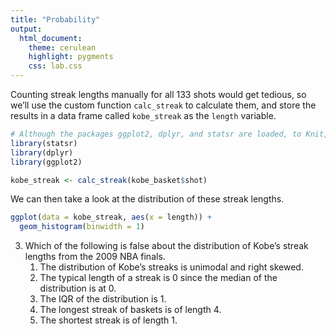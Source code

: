 ```yaml
---
title: "Probability"
output:
  html_document: 
    theme: cerulean 
    highlight: pygments
    css: lab.css
---
```

Counting streak lengths manually for all 133 shots would get tedious, so we'll
use the custom function `calc_streak` to calculate them, and store the results
in a data frame called `kobe_streak` as the `length` variable.

```r
# Although the packages ggplot2, dplyr, and statsr are loaded, to Knit, you must have the library functions in your .Rmd file. Don't erase this code block!
library(statsr)
library(dplyr)
library(ggplot2)
```

```r
kobe_streak <- calc_streak(kobe_basket$shot)
```

We can then take a look at the distribution of these streak lengths.

```r
ggplot(data = kobe_streak, aes(x = length)) +
  geom_histogram(binwidth = 1)
```

3.  Which of the following is false about the distribution of Kobe's streak lengths 
from the 2009 NBA finals. 
<ol>
<li> The distribution of Kobe's streaks is unimodal and right skewed. </li>
<li> The typical length of a streak is 0 since the median of the distribution is at 0. </li>
<li> The IQR of the distribution is 1. 
<li> The longest streak of baskets is of length 4. </li>
<li> The shortest streak is of length 1.</li>
</ol>

